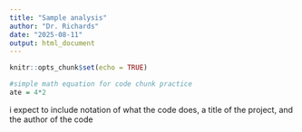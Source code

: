 ```yaml
---
title: "Sample analysis"
author: "Dr. Richards"
date: "2025-08-11"
output: html_document
---
```


```r
knitr::opts_chunk$set(echo = TRUE)
```
```r
#simple math equation for code chunk practice
ate = 4*2
```

i expect to include notation of what the code does, a title of the project, and the author of the code
